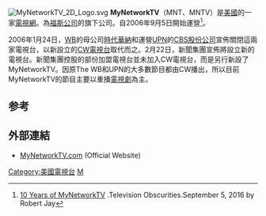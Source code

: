 [[File:MyNetworkTV_2D_Logo.svg|thumb]]
'''MyNetworkTV'''（MNT、MNTV）是[[美國|美國]]的一家[[電視網|電視網]]。為[[福斯公司|福斯公司]]的旗下公司。自2006年9月5日開始運營<ref>[https://www.tvobscurities.com/2016/09/10-years-of-mynetworktv/ 10 Years of MyNetworkTV] {{Wayback|url=https://www.tvobscurities.com/2016/09/10-years-of-mynetworktv/ |date=20201019210334 }}.Television Obscurities.September 5, 2016 by Robert Jay</ref>。

2006年1月24日，[[WB電視台|WB]]的母公司[[時代華納|時代華納]]和運營[[聯合派拉蒙電視網|UPN]]的[[CBS股份公司|CBS股份公司]]宣佈關閉這兩家電視台，以新設立的[[CW電視台|CW電視台]]取代而之。2月22日，新聞集團宣佈將設立新的電視台。新聞集團控股的部份加盟電視台並未加入CW電視台，而是另行新設了MyNetworkTV。因原The WB和UPN的大多數節目都由CW播出，所以目前MyNetworkTV的節目主要以重播[[電視劇|電視劇]]為主。

== 参考 ==
<references/>

==外部連結==
*[http://www.mynetworktv.com/ MyNetworkTV.com]{{Wayback|url=http://www.mynetworktv.com/ |date=20201208075829 }} (Official Website)

{{USA television station}}

[[Category:美國電視台|Category:美國電視台]]
[[Category:福斯電視工作室|M]]